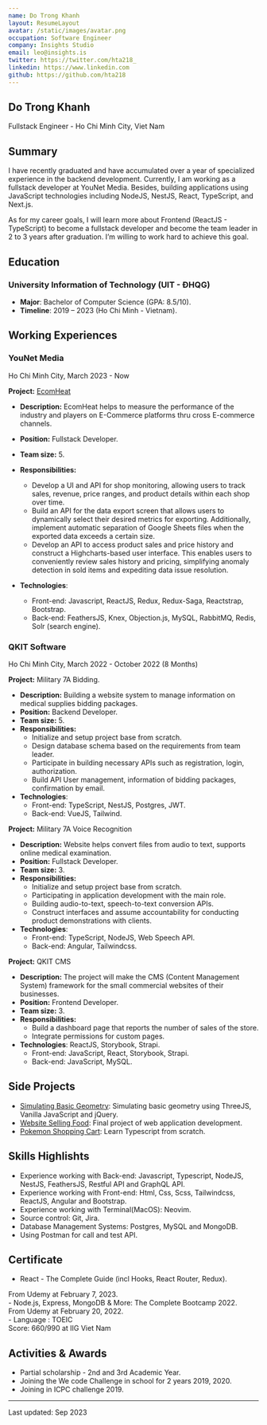 ```yaml
---
name: Do Trong Khanh
layout: ResumeLayout
avatar: /static/images/avatar.png
occupation: Software Engineer
company: Insights Studio
email: leo@insights.is
twitter: https://twitter.com/hta218_
linkedin: https://www.linkedin.com
github: https://github.com/hta218
---
```


## Do Trong Khanh

Fullstack Engineer - Ho Chi Minh City, Viet Nam

## Summary

I have recently graduated and have accumulated over a year of specialized experience in the backend development. Currently, I am working as a fullstack developer at YouNet Media. Besides, building applications using JavaScript technologies including NodeJS, NestJS,  React, TypeScript, and Next.js.

As for my career goals, I will learn more about Frontend (ReactJS - TypeScript) to become a fullstack developer and become the team leader in 2 to 3 years after graduation. I’m willing to work hard to achieve this goal.

## Education

### University Information of Technology (UIT - ĐHQG)

- **Major**: Bachelor of Computer Science (GPA: 8.5/10).
- **Timeline**: 2019 – 2023 (Ho Chi Minh - Vietnam).

## Working Experiences

### YouNet Media
<div className="!mt-0 text-sm text-gray-400 italic">Ho Chi Minh City, March 2023 - Now</div>

**Project:** [EcomHeat](https://ecomheat.com/)
- **Description:** EcomHeat helps to measure the performance of the industry and players on E-Commerce platforms thru cross E-commerce channels.
- **Position:** Fullstack Developer.
- **Team size:** 5.
- **Responsibilities:** 
    - Develop a UI and API for shop monitoring, allowing users to track sales, revenue, price ranges, and product details within each shop over time.
    - Build an API for the data export screen that allows users to dynamically select their desired metrics for exporting. Additionally, implement automatic separation of Google Sheets files when the exported data exceeds a certain size.
    - Develop an API to access product sales and price history and construct a Highcharts-based user interface. This enables users to conveniently review sales history and pricing, simplifying anomaly detection in sold items and expediting data issue resolution.

- **Technologies**:
    - Front-end: Javascript, ReactJS, Redux, Redux-Saga, Reactstrap, Bootstrap.
    - Back-end:  FeathersJS, Knex, Objection.js, MySQL, RabbitMQ, Redis, Solr (search engine).


### QKIT Software
<div className="!mt-0 text-sm text-gray-400 italic">Ho Chi Minh City, March 2022 - October 2022 (8 Months)</div>

**Project:** Military 7A Bidding.
- **Description:** Building a website system to manage information on medical supplies bidding packages.
- **Position:** Backend Developer.
- **Team size:** 5.
- **Responsibilities:** 
    - Initialize and setup project base from scratch.
    - Design database schema based on the requirements from team leader.
    - Participate in building necessary APIs such as registration, login, authorization.
    - Build API User management, information of bidding packages, confirmation by email.
- **Technologies**: 
    - Front-end: TypeScript, NestJS, Postgres, JWT.
    - Back-end: VueJS, Tailwind.

**Project:** Military 7A Voice Recognition
- **Description:** Website helps convert files from audio to text, supports online medical examination.
- **Position:** Fullstack Developer.
- **Team size:** 3.
- **Responsibilities:** 
    - Initialize and setup project base from scratch.
    - Participating in application development with the main role.
    - Building audio-to-text, speech-to-text conversion APIs.
    - Construct interfaces and assume accountability for conducting product demonstrations with clients.
- **Technologies**:
    - Front-end: TypeScript, NodeJS, Web Speech API.
    - Back-end: Angular, Tailwindcss.


**Project:** QKIT CMS
- **Description:** The project will make the CMS (Content Management System) framework for the small commercial websites of their businesses.
- **Position:** Frontend Developer.
- **Team size:** 3.
- **Responsibilities:** 
    - Build a dashboard page that reports the number of sales of the store.
    - Integrate permissions for custom pages.
- **Technologies**: ReactJS, Storybook, Strapi.
    - Front-end: JavaScript, React, Storybook, Strapi.
    - Back-end: JavaScript, MySQL.


## Side Projects

- [Simulating Basic Geometry](https://github.com/Karhdo/Project_Computer-Graphics): Simulating basic geometry using ThreeJS, Vanilla JavaScript and jQuery.
- [Website Selling Food](https://github.com/ZiDuck/Website-Selling-Food): Final project of web application development.
- [Pokemon Shopping Cart](https://github.com/Karhdo/Shopping-Cart): Learn Typescript from scratch.

## Skills Highlishts

- Experience working with  Back-end: Javascript, Typescript, NodeJS, NestJS, FeathersJS, Restful API and GraphQL API.
- Experience working with Front-end: Html, Css, Scss, Tailwindcss, ReactJS, Angular and Bootstrap.
- Experience working with Terminal(MacOS): Neovim.
- Source control: Git, Jira.
- Database Management Systems: Postgres, MySQL and MongoDB.
- Using Postman for call and test API.

## Certificate

- React - The Complete Guide (incl Hooks, React Router, Redux). <br />
<div className="!m-0 text-sm text-gray-400 italic">From Udemy at February 7, 2023.</div>
- Node.js, Express, MongoDB & More: The Complete Bootcamp 2022. <br />
<div className="!m-0 text-sm text-gray-400 italic">From Udemy at February 20, 2022.</div>
- Language : TOEIC <br />
<div className="!m-0 text-sm text-gray-400 italic">Score: 660/990 at IIG Viet Nam</div>

## Activities & Awards

- Partial scholarship - 2nd and 3rd Academic Year.
- Joining the We code Challenge in school for 2 years 2019, 2020.
- Joining in ICPC challenge 2019.

---

Last updated: Sep 2023
